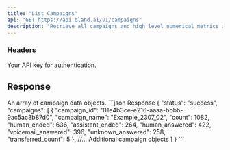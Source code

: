 ```yaml
---
title: "List Campaigns"
api: "GET https://api.bland.ai/v1/campaigns"
description: "Retrieve all campaigns and high level numerical metrics associated with each."
---
```


### Headers

<ParamField header="authorization" type="string" required>
  Your API key for authentication.
</ParamField>

## Response

<ResponseField name="campaigns" type="array">
  An array of campaign data objects.
</ResponseField>

<ResponseExample>
```json Response
  {
    "status": "success",
    "campaigns": [
        {
        "campaign_id": "01e4b3ce-e216-aaaa-bbbb-9ac5ac3b87d0",
        "campaign_name": "Example_2307_02",
        "count": 1082,
        "human_ended": 636,
        "assistant_ended": 264,
        "human_answered": 422,
        "voicemail_answered": 396,
        "unknown_answered": 258,
        "transferred_count": 5
        },
        //... Additional campaign objects
    ]
  }
```
</ResponseExample>